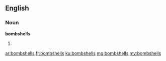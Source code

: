 ==English==

===Noun===
'''bombshells'''

# {{plural of|bombshell}}

[[ar:bombshells]]
[[fr:bombshells]]
[[ku:bombshells]]
[[mg:bombshells]]
[[my:bombshells]]
